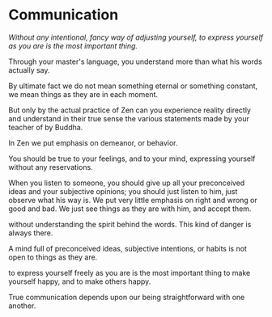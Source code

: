 # Communication

_Without any intentional, fancy way of adjusting yourself, to express yourself as you are is the most important thing._

Through your master's language, you understand more than what his words actually say.

By ultimate fact we do not mean something eternal or something constant, we mean things as they are in each moment.

But only by the actual practice of Zen can you experience reality directly and understand in their true sense the various statements made by your teacher of by Buddha.

In Zen we put emphasis on demeanor, or behavior.

You should be true to your feelings, and to your mind, expressing yourself without any reservations.

When you listen to someone, you should give up all your preconceived ideas and your subjective opinions; you should just listen to him, just observe what his way is. We put very little emphasis on right and wrong or good and bad. We just see things as they are with him, and accept them.

without understanding the spirit behind the words. This kind of danger is always there.

A mind full of preconceived ideas, subjective intentions, or habits is not open to things as they are.

to express yourself freely as you are is the most important thing to make yourself happy, and to make others happy.

True communication depends upon our being straightforward with one another.
